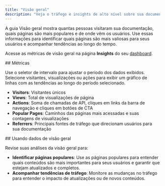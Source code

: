```yaml
---
title: "Visão geral"
description: "Veja o tráfego e insights de alto nível sobre sua documentação"
---
```


A guia Visão geral mostra quantas pessoas visitaram sua documentação, quais páginas são mais populares e de onde vêm os usuários. Use essas informações para identificar quais páginas são mais valiosas para seus usuários e acompanhar tendências ao longo do tempo.

Acesse as métricas de visão geral na página **Insights** do seu [dashboard](https://dashboard.mintlify.com/products/insights).

<div id="metrics">
  ## Métricas
</div>

Use o seletor de intervalo para ajustar o período dos dados exibidos. Selecione visitantes, visualizações ou ações para exibir um gráfico de linhas com as tendências ao longo do período selecionado.

- **Visitors**: Visitantes únicos
- **Views**: Total de visualizações de página
- **Actions**: Soma de chamadas de API, cliques em links da barra de navegação e cliques em botões de CTA
- **Popular Pages**: Caminhos das páginas mais acessadas e suas contagens de visualizações
- **Referrers**: Principais fontes de tráfego que direcionam usuários para sua documentação

<div id="using-overview-data">
  ## Usando dados de visão geral
</div>

Revise suas análises da visão geral para:

- **Identificar páginas populares**: Use as páginas populares para entender quais conteúdos são mais importantes para seus usuários e garantir que estejam atualizados e completos.
- **Acompanhar tendências de tráfego**: Monitore as mudanças no tráfego para entender o impacto de atualizações ou de novos conteúdos.